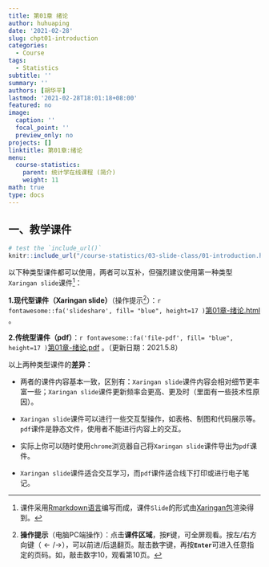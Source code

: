 ```yaml
---
title: 第01章 绪论
author: huhuaping
date: '2021-02-28'
slug: chpt01-introduction
categories:
  - Course
tags:
  - Statistics
subtitle: ''
summary: ''
authors: [胡华平]
lastmod: '2021-02-28T18:01:18+08:00'
featured: no
image:
  caption: ''
  focal_point: ''
  preview_only: no
projects: []
linktitle: 第01章:绪论
menu:
  course-statistics:
    parent: 统计学在线课程 (简介)
    weight: 11
math: true
type: docs
---
```


## 一、教学课件

```r
# test the `include_url()`
knitr::include_url("/course-statistics/03-slide-class/01-introduction.html")
```

以下种类型课件都可以使用，两者可以互补，但强烈建议使用第一种类型`Xaringan slide`课件[^a]：

**1.现代型课件（Xaringan slide）**（操作提示[^b]）：`r fontawesome::fa('slideshare', fill= "blue", height=17 )`[第01章-绪论.html](/course-statistics/03-slide-class/01-introduction.html) 。


**2.传统型课件（pdf）**：`r fontawesome::fa('file-pdf', fill= "blue", height=17 )`[第01章-绪论.pdf](/course-statistics/material/01-introduction-2021.5.8.pdf) 。（更新日期：2021.5.8）


以上两种类型课件的**差异**：

- 两者的课件内容基本一致，区别有：`Xaringan slide`课件内容会相对细节更丰富一些；`Xaringan slide`课件更新频率会更高、更及时（里面有一些技术性原因）。

- `Xaringan slide`课件可以进行一些交互型操作，如表格、制图和代码展示等。`pdf`课件是静态文件，使用者不能进行内容上的交互。

- 实际上你可以随时使用`chrome`浏览器自己将`Xaringan slide`课件导出为`pdf`课件。

- `Xaringan slide`课件适合交互学习，而`pdf`课件适合线下打印或进行电子笔记。


<!---footnote following--->

[^a]:课件采用[Rmarkdown语言](https://rmarkdown.rstudio.com/)编写而成，课件`Slide`的形式由[Xaringan包](https://github.com/yihui/xaringan)渲染得到。

[^b]:**操作提示**（电脑PC端操作）：点击**课件区域**，按**`F`**键，可全屏观看。按左/右方向键（$\leftarrow/\rightarrow$），可以前进/后退翻页。敲击数字键，再按**`Enter`**可进入任意指定的页码。如，敲击数字10，观看第10页。

